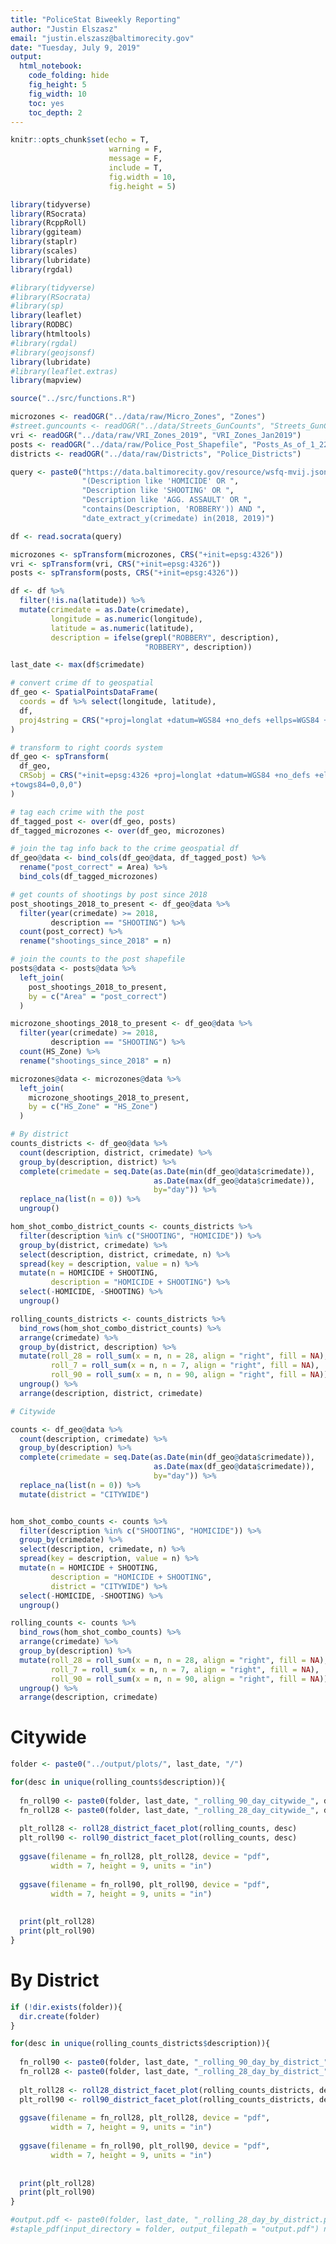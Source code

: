 ```yaml
---
title: "PoliceStat Biweekly Reporting"
author: "Justin Elszasz"
email: "justin.elszasz@baltimorecity.gov"
date: "Tuesday, July 9, 2019"
output:
  html_notebook:
    code_folding: hide
    fig_height: 5
    fig_width: 10
    toc: yes
    toc_depth: 2
---
```


```r
knitr::opts_chunk$set(echo = T, 
                      warning = F, 
                      message = F, 
                      include = T,
                      fig.width = 10,
                      fig.height = 5)
```

```r
library(tidyverse)
library(RSocrata)
library(RcppRoll)
library(ggiteam)
library(staplr)
library(scales)
library(lubridate)
library(rgdal)

#library(tidyverse)
#library(RSocrata)
#library(sp)
library(leaflet)
library(RODBC)
library(htmltools)
#library(rgdal)
#library(geojsonsf)
library(lubridate)
#library(leaflet.extras)
library(mapview)

source("../src/functions.R")
```

```r
microzones <- readOGR("../data/raw/Micro_Zones", "Zones")
#street.guncounts <- readOGR("../data/Streets_GunCounts", "Streets_GunCounts")
vri <- readOGR("../data/raw/VRI_Zones_2019", "VRI_Zones_Jan2019")
posts <- readOGR("../data/raw/Police_Post_Shapefile", "Posts_As_of_1_22_2019")
districts <- readOGR("../data/raw/Districts", "Police_Districts")

query <- paste0("https://data.baltimorecity.gov/resource/wsfq-mvij.json?$where=",
                "(Description like 'HOMICIDE' OR ",
                "Description like 'SHOOTING' OR ", 
                "Description like 'AGG. ASSAULT' OR ",
                "contains(Description, 'ROBBERY')) AND ",
                "date_extract_y(crimedate) in(2018, 2019)")

df <- read.socrata(query)
```


```r
microzones <- spTransform(microzones, CRS("+init=epsg:4326"))
vri <- spTransform(vri, CRS("+init=epsg:4326"))
posts <- spTransform(posts, CRS("+init=epsg:4326"))
```

```r
df <- df %>% 
  filter(!is.na(latitude)) %>%
  mutate(crimedate = as.Date(crimedate),
         longitude = as.numeric(longitude),
         latitude = as.numeric(latitude),
         description = ifelse(grepl("ROBBERY", description), 
                              "ROBBERY", description))

last_date <- max(df$crimedate)
```


```r
# convert crime df to geospatial
df_geo <- SpatialPointsDataFrame(
  coords = df %>% select(longitude, latitude), 
  df, 
  proj4string = CRS("+proj=longlat +datum=WGS84 +no_defs +ellps=WGS84 +towgs84=0,0,0")
)

# transform to right coords system
df_geo <- spTransform(
  df_geo, 
  CRSobj = CRS("+init=epsg:4326 +proj=longlat +datum=WGS84 +no_defs +ellps=WGS84
+towgs84=0,0,0")
)

# tag each crime with the post
df_tagged_post <- over(df_geo, posts) 
df_tagged_microzones <- over(df_geo, microzones) 

# join the tag info back to the crime geospatial df
df_geo@data <- bind_cols(df_geo@data, df_tagged_post) %>%
  rename("post_correct" = Area) %>%
  bind_cols(df_tagged_microzones)


```

```r
# get counts of shootings by post since 2018
post_shootings_2018_to_present <- df_geo@data %>% 
  filter(year(crimedate) >= 2018, 
         description == "SHOOTING") %>% 
  count(post_correct) %>%
  rename("shootings_since_2018" = n)

# join the counts to the post shapefile
posts@data <- posts@data %>% 
  left_join(
    post_shootings_2018_to_present,
    by = c("Area" = "post_correct")
  )

microzone_shootings_2018_to_present <- df_geo@data %>%
  filter(year(crimedate) >= 2018,
         description == "SHOOTING") %>%
  count(HS_Zone) %>%
  rename("shootings_since_2018" = n)

microzones@data <- microzones@data %>%
  left_join(
    microzone_shootings_2018_to_present,
    by = c("HS_Zone" = "HS_Zone")
  )
```

```r

# By district
counts_districts <- df_geo@data %>%
  count(description, district, crimedate) %>%
  group_by(description, district) %>%
  complete(crimedate = seq.Date(as.Date(min(df_geo@data$crimedate)), 
                                as.Date(max(df_geo@data$crimedate)),
                                by="day")) %>%
  replace_na(list(n = 0)) %>%
  ungroup()

hom_shot_combo_district_counts <- counts_districts %>% 
  filter(description %in% c("SHOOTING", "HOMICIDE")) %>% 
  group_by(district, crimedate) %>% 
  select(description, district, crimedate, n) %>% 
  spread(key = description, value = n) %>% 
  mutate(n = HOMICIDE + SHOOTING, 
         description = "HOMICIDE + SHOOTING") %>% 
  select(-HOMICIDE, -SHOOTING) %>% 
  ungroup()

rolling_counts_districts <- counts_districts %>%
  bind_rows(hom_shot_combo_district_counts) %>%
  arrange(crimedate) %>%
  group_by(district, description) %>%
  mutate(roll_28 = roll_sum(x = n, n = 28, align = "right", fill = NA),
         roll_7 = roll_sum(x = n, n = 7, align = "right", fill = NA),
         roll_90 = roll_sum(x = n, n = 90, align = "right", fill = NA)) %>%
  ungroup() %>%
  arrange(description, district, crimedate)

# Citywide

counts <- df_geo@data %>%
  count(description, crimedate) %>%
  group_by(description) %>%
  complete(crimedate = seq.Date(as.Date(min(df_geo@data$crimedate)), 
                                as.Date(max(df_geo@data$crimedate)),
                                by="day")) %>%
  replace_na(list(n = 0)) %>%
  mutate(district = "CITYWIDE")


hom_shot_combo_counts <- counts %>% 
  filter(description %in% c("SHOOTING", "HOMICIDE")) %>% 
  group_by(crimedate) %>% 
  select(description, crimedate, n) %>% 
  spread(key = description, value = n) %>% 
  mutate(n = HOMICIDE + SHOOTING, 
         description = "HOMICIDE + SHOOTING",
         district = "CITYWIDE") %>% 
  select(-HOMICIDE, -SHOOTING) %>% 
  ungroup()

rolling_counts <- counts %>%
  bind_rows(hom_shot_combo_counts) %>%
  arrange(crimedate) %>%
  group_by(description) %>%
  mutate(roll_28 = roll_sum(x = n, n = 28, align = "right", fill = NA),
         roll_7 = roll_sum(x = n, n = 7, align = "right", fill = NA),
         roll_90 = roll_sum(x = n, n = 90, align = "right", fill = NA)) %>%
  ungroup() %>%
  arrange(description, crimedate)

```

# Citywide


```r

folder <- paste0("../output/plots/", last_date, "/")

for(desc in unique(rolling_counts$description)){
  
  fn_roll90 <- paste0(folder, last_date, "_rolling_90_day_citywide_", desc, ".pdf")
  fn_roll28 <- paste0(folder, last_date, "_rolling_28_day_citywide_", desc, ".pdf")
  
  plt_roll28 <- roll28_district_facet_plot(rolling_counts, desc)
  plt_roll90 <- roll90_district_facet_plot(rolling_counts, desc)
  
  ggsave(filename = fn_roll28, plt_roll28, device = "pdf", 
         width = 7, height = 9, units = "in")
  
  ggsave(filename = fn_roll90, plt_roll90, device = "pdf", 
         width = 7, height = 9, units = "in")
  
  
  print(plt_roll28)
  print(plt_roll90)
}
```

# By District

```r

  
if (!dir.exists(folder)){
  dir.create(folder)
}

for(desc in unique(rolling_counts_districts$description)){
  
  fn_roll90 <- paste0(folder, last_date, "_rolling_90_day_by_district_", desc, ".pdf")
  fn_roll28 <- paste0(folder, last_date, "_rolling_28_day_by_district_", desc, ".pdf")
  
  plt_roll28 <- roll28_district_facet_plot(rolling_counts_districts, desc)
  plt_roll90 <- roll90_district_facet_plot(rolling_counts_districts, desc)
  
  ggsave(filename = fn_roll28, plt_roll28, device = "pdf", 
         width = 7, height = 9, units = "in")
  
  ggsave(filename = fn_roll90, plt_roll90, device = "pdf", 
         width = 7, height = 9, units = "in")
  
  
  print(plt_roll28)
  print(plt_roll90)
}

#output.pdf <- paste0(folder, last_date, "_rolling_28_day_by_district.pdf")
#staple_pdf(input_directory = folder, output_filepath = "output.pdf") not working
```


